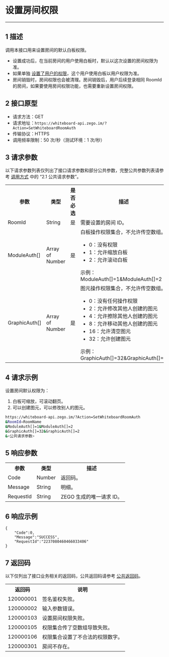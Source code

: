 # 设置房间权限

-----

## 1 描述

调用本接口用来设置房间的默认白板权限。
- 设置成功后，在当前房间的用户使用白板时，默认以这次设置的房间权限为准。
- 如果单独 [设置了用户的权限](./Set%20White%20board%20User%20Auth.mdx)，这个用户使用白板以用户权限为准。
- 房间销毁时，房间权限也会被清理。房间销毁后，用户后续登录相同 RoomId 的房间，如果要使用房间权限功能，也需要重新设置房间权限。

## 2 接口原型

- 请求方法：GET
- 请求地址：`https://whiteboard-api.zego.im/?Action=SetWhiteboardRoomAuth`
- 传输协议：HTTPS
- 调用频率限制：50 次/秒（测试环境：1 次/秒）

## 3 请求参数

以下请求参数列表仅列出了接口请求参数和部分公共参数，完整公共参数列表请参考 [调用方式](./Accessing%20Server%20APIs.mdx#21-公共请求参数) 中的 “2.1 公共请求参数”。

<table>
  
  <tbody><tr>
    <th>参数</th>
    <th>类型</th>
    <th>是否必选</th>
    <th>描述</th>
  </tr>
  <tr>
    <td>RoomId</td>
    <td>String</td>
    <td>是</td>
    <td>需要设置的房间 ID。</td>
  </tr>
  <tr>
    <td>ModuleAuth[]</td>
    <td>Array of Number</td>
    <td>是</td>
    <td>白板操作权限集合，不允许传空数组。<ul><li> 0：没有权限</li><li> 1：允许缩放白板</li><li>2：允许滚动白板</li></ul>示例：ModuleAuth[]=1&ModuleAuth[]=2</td>
  </tr>
  <tr>
    <td>GraphicAuth[]</td>
    <td>Array of Number</td>
    <td>是</td>
    <td>图元操作权限集合，不允许传空数组。<ul><li>0：没有任何操作权限</li><li>2：允许修改其他人创建的图元</li><li>4：允许擦除其他人创建的图元</li><li>8：允许移动其他人创建的图元</li><li>16：允许清空图元</li><li>32：允许创建图元</li></ul>示例：GraphicAuth[]=32&GraphicAuth[]=2</td>
  </tr>
</tbody></table>


## 4 请求示例

设置房间默认权限为：

1. 白板可缩放，可滚动翻页。
2. 可以创建图元，可以修改别人的图元。

```bash
https://whiteboard-api.zego.im/?Action=SetWhiteboardRoomAuth
&RoomId=RoomName
&ModuleAuth[]=1&ModuleAuth[]=2
&GraphicAuth[]=32&GraphicAuth[]=2
&<公共请求参数>
```

## 5 响应参数

<table>
  
  <tbody><tr>
    <th>参数</th>
    <th>类型</th>
    <th>描述</th>
  </tr>
  <tr>
    <td>Code</td>
    <td>Number</td>
    <td>返回码。</td>
  </tr>
  <tr>
    <td>Message</td>
    <td>String</td>
    <td>明细。</td>
  </tr>
  <tr>
    <td>RequestId</td>
    <td>String</td>
    <td>ZEGO 生成的唯一请求 ID。</td>
  </tr>
</tbody></table>



## 6 响应示例

```
{
    "Code":0,
    "Message":"SUCCESS",
    "RequestId":"2237080460466033406"
}
```

## 7 返回码

以下仅列出了接口业务相关的返回码，公共返回码请参考 [公共返回码](./Common%20Error%20Codes.mdx)。

<table>
  
  <tbody><tr>
    <th>返回码</th>
    <th>说明</th>
  </tr>
  <tr>
    <td>120000001</td>
    <td>签名鉴权失败。</td>
  </tr>
  <tr>
    <td>120000002</td>
    <td>输入参数错误。</td>
  </tr>
  <tr>
    <td>120000103</td>
    <td>设置房间权限失败。</td>
  </tr>
  <tr>
    <td>120000105</td>
    <td>权限集合传了空数组导致失败。</td>
  </tr>
  <tr>
    <td>120000106</td>
    <td>权限集合设置了不合法的权限数字。</td>
  </tr>
  <tr>
    <td>120000301</td>
    <td>房间不存在。</td>
  </tr>
</tbody></table>

